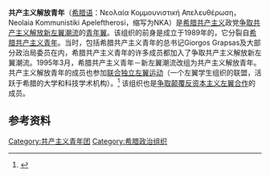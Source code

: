 '''共产主义解放青年'''（[[希腊语|希腊语]]：Νεολαία Κομμουνιστική Απελευθέρωση，Neolaia Kommunistiki Apeleftherosi，缩写为NKA）是[[希腊|希腊]][[共产主义|共产主义]]政党[[争取共产主义解放新左翼潮流|争取共产主义解放新左翼潮流]]的[[青年翼|青年翼]]。该组织的前身是成立于1989年的{{link-el|希腊共产主义青年－新左翼潮流|Κομμουνιστική Νεολαία Ελλάδας-ΝΑΡ}}，它分裂自[[希腊共产主义青年|希腊共产主义青年]]。当时，包括希腊共产主义青年的总书记Giorgos Grapsas及大部分政治局委员在内，希腊共产主义青年的许多成员都加入了争取共产主义解放新左翼潮流。1995年3月，希腊共产主义青年－新左翼潮流改组为共产主义解放青年。共产主义解放青年的成员也参加[[联合独立左翼运动|联合独立左翼运动]]（一个左翼学生组织的联盟，活跃于希腊的大学和科技学术机构）。<ref>{{cite web |publisher=Youth Communist Liberation |title=Ανακοίνωση νΚΑ για τις φοιτητικές εκλογές |url=http://www.nka.gr/modules.php?name=News&file=article&sid=405 |language=希腊语 |accessdate=2012-03-03 |date=2011-05-23 |deadurl=yes |archiveurl=https://web.archive.org/web/20120204112136/http://www.nka.gr/modules.php?name=News&file=article&sid=405 |archivedate=2012-02-04 }}</ref> 该组织也是[[争取颠覆反资本主义左翼合作|争取颠覆反资本主义左翼合作]]的成员。

==参考资料==
{{Reflist|2}}

[[Category:共产主义青年团|Category:共产主义青年团]]
[[Category:希腊政治组织|Category:希腊政治组织]]